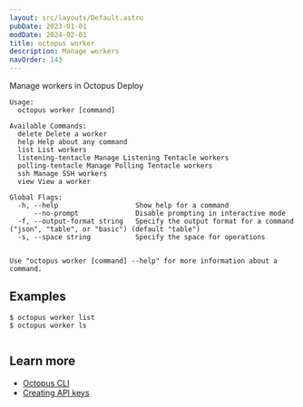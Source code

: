 ```yaml
---
layout: src/layouts/Default.astro
pubDate: 2023-01-01
modDate: 2024-02-01
title: octopus worker
description: Manage workers
navOrder: 143
---
```


Manage workers in Octopus Deploy

```
Usage:
  octopus worker [command]

Available Commands:
  delete Delete a worker
  help Help about any command
  list List workers
  listening-tentacle Manage Listening Tentacle workers
  polling-tentacle Manage Polling Tentacle workers
  ssh Manage SSH workers
  view View a worker

Global Flags:
  -h, --help                   Show help for a command
      --no-prompt              Disable prompting in interactive mode
  -f, --output-format string   Specify the output format for a command ("json", "table", or "basic") (default "table")
  -s, --space string           Specify the space for operations


Use "octopus worker [command] --help" for more information about a command.
```

## Examples

<SamplesInstance />

```
$ octopus worker list
$ octopus worker ls


```

## Learn more

- [Octopus CLI](/docs/octopus-rest-api/cli)
- [Creating API keys](/docs/octopus-rest-api/how-to-create-an-api-key)